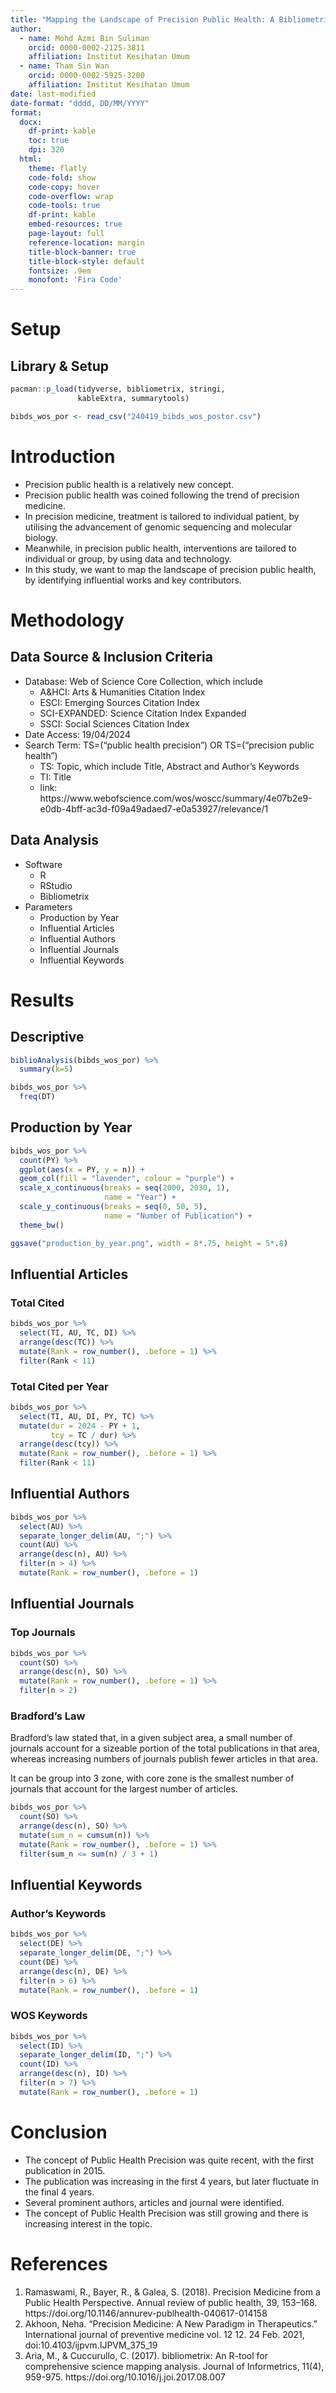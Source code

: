 ```yaml
---
title: "Mapping the Landscape of Precision Public Health: A Bibliometric Analysis of Influential Works and Key Contributors" 
author:
  - name: Mohd Azmi Bin Suliman
    orcid: 0000-0002-2125-3811
    affiliation: Institut Kesihatan Umum
  - name: Tham Sin Wan
    orcid: 0000-0002-5925-3200
    affiliation: Institut Kesihatan Umum
date: last-modified
date-format: "dddd, DD/MM/YYYY"
format:
  docx:
    df-print: kable
    toc: true
    dpi: 320
  html:
    theme: flatly
    code-fold: show
    code-copy: hover
    code-overflow: wrap
    code-tools: true
    df-print: kable
    embed-resources: true
    page-layout: full
    reference-location: margin
    title-block-banner: true
    title-block-style: default
    fontsize: .9em
    monofont: 'Fira Code'
---
```


# Setup

## Library & Setup

```r
pacman::p_load(tidyverse, bibliometrix, stringi, 
               kableExtra, summarytools)

bibds_wos_por <- read_csv("240419_bibds_wos_postor.csv")
```

# Introduction

-   Precision public health is a relatively new concept.
-   Precision public health was coined following the trend of precision medicine.
-   In precision medicine, treatment is tailored to individual patient, by utilising the advancement of genomic sequencing and molecular biology.
-   Meanwhile, in precision public health, interventions are tailored to individual or group, by using data and technology.
-   In this study, we want to map the landscape of precision public health, by identifying influential works and key contributors.

# Methodology

## Data Source & Inclusion Criteria

-   Database: Web of Science Core Collection, which include
    -   A&HCI: Arts & Humanities Citation Index
    -   ESCI: Emerging Sources Citation Index
    -   SCI-EXPANDED: Science Citation Index Expanded
    -   SSCI: Social Sciences Citation Index
-   Date Access: 19/04/2024
-   Search Term: TS=("public health precision") OR TS=("precision public health")
    -   TS: Topic, which include Title, Abstract and Author's Keywords
    -   TI: Title
    -   link: https://www.webofscience.com/wos/woscc/summary/4e07b2e9-e0db-4bff-ac3d-f09a49adaed7-e0a53927/relevance/1

## Data Analysis

-   Software
    -   R
    -   RStudio
    -   Bibliometrix
-   Parameters
    -   Production by Year
    -   Influential Articles
    -   Influential Authors
    -   Influential Journals
    -   Influential Keywords

# Results

## Descriptive

```r
biblioAnalysis(bibds_wos_por) %>% 
  summary(k=5)
```

```r
bibds_wos_por %>% 
  freq(DT)
```



## Production by Year

```r
bibds_wos_por %>%
  count(PY) %>%
  ggplot(aes(x = PY, y = n)) + 
  geom_col(fill = "lavender", colour = "purple") + 
  scale_x_continuous(breaks = seq(2000, 2030, 1), 
                     name = "Year") + 
  scale_y_continuous(breaks = seq(0, 50, 5), 
                     name = "Number of Publication") +
  theme_bw()
```

```r
ggsave("production_by_year.png", width = 8*.75, height = 5*.8)
```


## Influential Articles

### Total Cited

```r
bibds_wos_por %>% 
  select(TI, AU, TC, DI) %>% 
  arrange(desc(TC)) %>% 
  mutate(Rank = row_number(), .before = 1) %>% 
  filter(Rank < 11)
```

### Total Cited per Year

```r
bibds_wos_por %>% 
  select(TI, AU, DI, PY, TC) %>% 
  mutate(dur = 2024 - PY + 1,
         tcy = TC / dur) %>% 
  arrange(desc(tcy)) %>% 
  mutate(Rank = row_number(), .before = 1) %>% 
  filter(Rank < 11)
```

## Influential Authors

```r
bibds_wos_por %>% 
  select(AU) %>% 
  separate_longer_delim(AU, ";") %>% 
  count(AU) %>% 
  arrange(desc(n), AU) %>%
  filter(n > 4) %>% 
  mutate(Rank = row_number(), .before = 1)
```

## Influential Journals

### Top Journals

```r
bibds_wos_por %>% 
  count(SO) %>% 
  arrange(desc(n), SO) %>% 
  mutate(Rank = row_number(), .before = 1) %>% 
  filter(n > 2) 
```

### Bradford's Law

Bradford's law stated that, in a given subject area, a small number of journals account for a sizeable portion of the total publications in that area, whereas increasing numbers of journals publish fewer articles in that area.

It can be group into 3 zone, with core zone is the smallest number of journals that account for the largest number of articles.

```r
bibds_wos_por %>% 
  count(SO) %>% 
  arrange(desc(n), SO) %>% 
  mutate(sum_n = cumsum(n)) %>% 
  mutate(Rank = row_number(), .before = 1) %>% 
  filter(sum_n <= sum(n) / 3 + 1)
```

## Influential Keywords

### Author's Keywords

```r
bibds_wos_por %>% 
  select(DE) %>% 
  separate_longer_delim(DE, ";") %>% 
  count(DE) %>% 
  arrange(desc(n), DE) %>% 
  filter(n > 6) %>% 
  mutate(Rank = row_number(), .before = 1)
```

### WOS Keywords

```r
bibds_wos_por %>% 
  select(ID) %>%
  separate_longer_delim(ID, ";") %>%
  count(ID) %>%
  arrange(desc(n), ID) %>% 
  filter(n > 7) %>% 
  mutate(Rank = row_number(), .before = 1)
```

# Conclusion

-   The concept of Public Health Precision was quite recent, with the first publication in 2015.
-   The publication was increasing in the first 4 years, but later fluctuate in the final 4 years.
-   Several prominent authors, articles and journal were identified.
-   The concept of Public Health Precision was still growing and there is increasing interest in the topic.

# References

1.  Ramaswami, R., Bayer, R., & Galea, S. (2018). Precision Medicine from a Public Health Perspective. Annual review of public health, 39, 153–168. https://doi.org/10.1146/annurev-publhealth-040617-014158
2.  Akhoon, Neha. “Precision Medicine: A New Paradigm in Therapeutics.” International journal of preventive medicine vol. 12 12. 24 Feb. 2021, doi:10.4103/ijpvm.IJPVM_375_19
3.  Aria, M., & Cuccurullo, C. (2017). bibliometrix: An R-tool for comprehensive science mapping analysis. Journal of Informetrics, 11(4), 959-975. https://doi.org/10.1016/j.joi.2017.08.007
